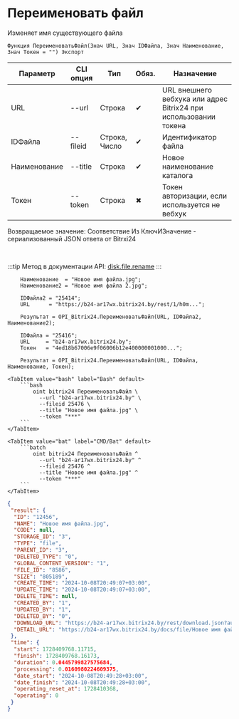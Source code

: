 ﻿---
sidebar_position: 10
---


# Переименовать файл
 Изменяет имя существующего файла



`Функция ПереименоватьФайл(Знач URL, Знач IDФайла, Знач Наименование, Знач Токен = "") Экспорт`

  | Параметр | CLI опция | Тип | Обяз. | Назначение |
  |-|-|-|-|-|
  | URL | --url | Строка | &#x2714; | URL внешнего вебхука или адрес Bitrix24 при использовании токена |
  | IDФайла | --fileid | Строка, Число | &#x2714; | Идентификатор файла |
  | Наименование | --title | Строка | &#x2714; | Новое наименование каталога |
  | Токен | --token | Строка | &#x2716; | Токен авторизации, если используется не вебхук |

  
  Возвращаемое значение:   Соответствие Из КлючИЗначение - сериализованный JSON ответа от Bitrxi24

<br/>

:::tip
Метод в документации API: [disk.file.rename](https://dev.1c-bitrix.ru/rest_help/disk/file/disk_file_rename.php)
:::
<br/>



```bsl title="Пример использования для 1С:Предприятие/OneScript"
    Наименование  = "Новое имя файла.jpg";
    Наименование2 = "Новое имя файла 2.jpg";

    IDФайла2 = "25414";
    URL      = "https://b24-ar17wx.bitrix24.by/rest/1/h0m...";

    Результат = OPI_Bitrix24.ПереименоватьФайл(URL, IDФайла2, Наименование2);

    IDФайла = "25416";
    URL     = "b24-ar17wx.bitrix24.by";
    Токен   = "4ed18b67006e9f06006b12e400000001000...";

    Результат = OPI_Bitrix24.ПереименоватьФайл(URL, IDФайла, Наименование, Токен);
```
    

 <Tabs>
  
    <TabItem value="bash" label="Bash" default>
        ```bash
            oint bitrix24 ПереименоватьФайл \
              --url "b24-ar17wx.bitrix24.by" \
              --fileid 25476 \
              --title "Новое имя файла.jpg" \
              --token "***"
        ```
    </TabItem>
  
    <TabItem value="bat" label="CMD/Bat" default>
        ```batch
            oint bitrix24 ПереименоватьФайл ^
              --url "b24-ar17wx.bitrix24.by" ^
              --fileid 25476 ^
              --title "Новое имя файла.jpg" ^
              --token "***"
        ```
    </TabItem>
</Tabs>


```json title="Результат"
{
 "result": {
  "ID": "12456",
  "NAME": "Новое имя файла.jpg",
  "CODE": null,
  "STORAGE_ID": "3",
  "TYPE": "file",
  "PARENT_ID": "3",
  "DELETED_TYPE": "0",
  "GLOBAL_CONTENT_VERSION": "1",
  "FILE_ID": "8586",
  "SIZE": "805189",
  "CREATE_TIME": "2024-10-08T20:49:07+03:00",
  "UPDATE_TIME": "2024-10-08T20:49:07+03:00",
  "DELETE_TIME": null,
  "CREATED_BY": "1",
  "UPDATED_BY": "1",
  "DELETED_BY": "0",
  "DOWNLOAD_URL": "https://b24-ar17wx.bitrix24.by/rest/download.json?auth=717e0567006e9f06006b12e400000001000007c2ebc8f80264531d4fc09a27052a7fe2&token=disk%7CaWQ9MTI0NTYmXz0xZHBCejhXckNpOWU1ZG5jMkZxZjBVNk9SanZsUXdteg%3D%3D%7CImRvd25sb2FkfGRpc2t8YVdROU1USTBOVFltWHoweFpIQkNlamhYY2tOcE9XVTFaRzVqTWtaeFpqQlZOazlTYW5ac1VYZHRlZz09fDcxN2UwNTY3MDA2ZTlmMDYwMDZiMTJlNDAwMDAwMDAxMDAwMDA3YzJlYmM4ZjgwMjY0NTMxZDRmYzA5YTI3MDUyYTdmZTIi.yt63TwECmy6%2ByDHbR76o7wwehiKGWsmQvYN3lRJ%2BHjA%3D",
  "DETAIL_URL": "https://b24-ar17wx.bitrix24.by/docs/file/Новое имя файла.jpg"
 },
 "time": {
  "start": 1728409768.11715,
  "finish": 1728409768.16173,
  "duration": 0.0445799827575684,
  "processing": 0.0160980224609375,
  "date_start": "2024-10-08T20:49:28+03:00",
  "date_finish": "2024-10-08T20:49:28+03:00",
  "operating_reset_at": 1728410368,
  "operating": 0
 }
}
```
